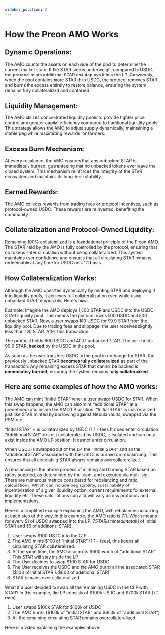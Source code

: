 ```yaml
---
sidebar_position: 2
---
```


# How the Preon AMO Works

## Dynamic Operations:

The AMO counts the assets on each side of the pool to determine the current market state. If the STAR side is underweight compared to USDC, the protocol mints additional STAR and deploys it into the LP. Conversely, when the pool contains more STAR than USDC, the protocol removes STAR and burns the excess entirely to restore balance, ensuring the system remains fully collateralized and contained.

## Liquidity Management:

The AMO utilizes concentrated liquidity pools to provide tighter price control and greater capital efficiency compared to traditional liquidity pools. This strategy allows the AMO to adjust supply dynamically, maintaining a stable peg while maximizing rewards for farmers.

## Excess Burn Mechanism:

At every rebalance, the AMO ensures that any unbacked STAR is immediately burned, guaranteeing that no unbacked tokens ever leave the closed system. This mechanism reinforces the integrity of the STAR ecosystem and maintains its long-term stability.

## Earned Rewards:

The AMO collects rewards from trading fees or protocol incentives, such as protocol-owned USDC. These rewards are reinvested, benefiting the community.

## Collateralization and Protocol-Owned Liquidity:

Remaining 100% collateralized is a foundational principle of the Preon AMO. The STAR held by the AMO is fully controlled by the protocol, ensuring that no tokens enter circulation without being collateralized. This system maintains user confidence and ensures that all circulating STAR remains redeemable at any time for USDC on a 1:1 basis.

## How Collateralization Works:

Although the AMO operates dynamically by minting STAR and deploying it into liquidity pools, it achieves full collateralization even while using unbacked STAR temporarily. Here's how:

Example: Imagine the AMO deploys 1,000 STAR and USDC into the USDC-STAR liquidity pool. This means the protocol owns 500 USDC and 500 unbacked STAR. Now, a user swaps 100 USDC for 99.9 STAR from the liquidity pool. Due to trading fees and slippage, the user receives slightly less than 100 STAR. After this transaction:

The protocol holds 600 USDC and 400.1 unbacked STAR.
The user holds 99.9 STAR, **backed** by the USDC in the pool.

As soon as the user transfers USDC to the pool in exchange for STAR, the previously unbacked STAR **becomes fully collateralized** as part of the transaction. Any remaining excess STAR that cannot be backed is **immediately burned**, ensuring the system remains **fully collateralized**.


## Here are some examples of how the AMO works:

The AMO can mint “initial STAR” when a user swaps USDC for STAR. When this swap happens, the AMO can also mint “additional STAR” at a predefined ratio inside the AMO LP position. “Initial STAR” is collateralized just like STAR minted by borrowing against Nebula vaults, swapped via the PSM etc.

“Initial STAR” = is collateralized by USDC (1:1 - fee). It does enter circulation.
“Additional STAR” = is not collateralized by USDC, is isolated and can only exist inside the AMO LP position. It cannot enter circulation.

When USDC is swapped out of the LP, the “initial STAR” and all the “additional STAR” associated with the USDC is burned on rebalancing. This ensures that all circulating STAR always remains overcollateralized.

A rebalancing is the above process of minting and burning STAR based on ratios supplied, as determined by the team, and executed via multi-sig. There are numerous metrics considered for rebalancing and ratio calculations. Which can include peg stability, sustainability of incentivization of a given liquidity option, current requirements for external liquidity etc. These calculations can and will vary across protocols and implementations.

Here is a simplified example explaining the AMO, with rebalances occurring at each step of the way. In this example, the AMO ratio is 7:1. Which means for every $1 of USDC swapped into the LP, $7 STAR is minted in total($1 of initial STAR and $6 of additional STAR).

1. User swaps $100 USDC into the CLP
2. The AMO mints $100 of “initial STAR” (1:1 - fees), this keeps all circulating STAR collateralized.
3. At the same time, the AMO also mints $600 worth of “additional STAR” This STAR will stay inside the LP
4. The User decides to swap $100 STAR for USDC
5. The User receives the USDC and the AMO burns all the associated STAR ($100 of initial STAR & $600 of additional STAR)
6. STAR remains over collateralized 

What if a user decided to swap all the remaining USDC in the CLP with STAR? In this example, the LP consists of $100k USDC and $700k STAR (7:1 ratio)

1. User swaps $100k STAR for $100k of USDC
2. The AMO burns ($100k of “initial STAR” and $600k of “additional STAR”)
3. All the remaining circulating STAR remains overcollateralized 


Here is a video explaining the examples above: 

<ReactPlayer url='https://www.youtube.com/watch?v=iGzscb_F05s' controls />


